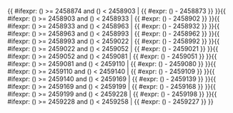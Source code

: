 <includeonly>{{ #ifexpr: ({{{1}}}) >= 2458874 and ({{{1}}}) < 2458903 | {{ #expr: ({{{1}}}) - 2458873 }} }}{{ #ifexpr: ({{{1}}}) >= 2458903 and ({{{1}}}) < 2458933 | {{ #expr: ({{{1}}}) - 2458902 }} }}{{ #ifexpr: ({{{1}}}) >= 2458933 and ({{{1}}}) < 2458963 | {{ #expr: ({{{1}}}) - 2458932 }} }}{{ #ifexpr: ({{{1}}}) >= 2458963 and ({{{1}}}) < 2458993 | {{ #expr: ({{{1}}}) - 2458962 }} }}{{ #ifexpr: ({{{1}}}) >= 2458993 and ({{{1}}}) < 2459022 | {{ #expr: ({{{1}}}) - 2458992 }} }}{{ #ifexpr: ({{{1}}}) >= 2459022 and ({{{1}}}) < 2459052 | {{ #expr: ({{{1}}}) - 2459021 }} }}{{ #ifexpr: ({{{1}}}) >= 2459052 and ({{{1}}}) < 2459081 | {{ #expr: ({{{1}}}) - 2459051 }} }}{{ #ifexpr: ({{{1}}}) >= 2459081 and ({{{1}}}) < 2459110 | {{ #expr: ({{{1}}}) - 2459080 }} }}{{ #ifexpr: ({{{1}}}) >= 2459110 and ({{{1}}}) < 2459140 | {{ #expr: ({{{1}}}) - 2459109 }} }}{{ #ifexpr: ({{{1}}}) >= 2459140 and ({{{1}}}) < 2459169 | {{ #expr: ({{{1}}}) - 2459139 }} }}{{ #ifexpr: ({{{1}}}) >= 2459169 and ({{{1}}}) < 2459199 | {{ #expr: ({{{1}}}) - 2459168 }} }}{{ #ifexpr: ({{{1}}}) >= 2459199 and ({{{1}}}) < 2459228 | {{ #expr: ({{{1}}}) - 2459198 }} }}{{ #ifexpr: ({{{1}}}) >= 2459228 and ({{{1}}}) < 2459258 | {{ #expr: ({{{1}}}) - 2459227 }} }}</includeonly><noinclude>{{Chinese calendar/doc}}

[[Category:農曆模板|{{PAGENAME}}]]

</noinclude>